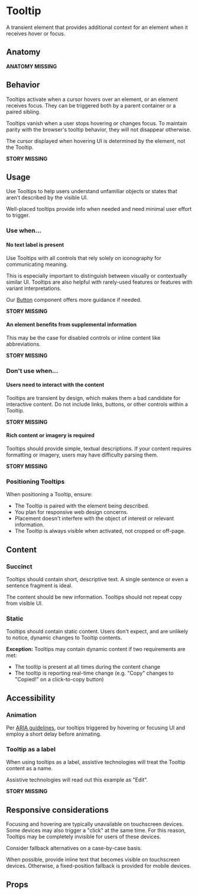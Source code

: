 
# Tooltip

A transient element that provides additional context for an element when it receives hover or focus.

## Anatomy

**ANATOMY MISSING**

## Behavior

Tooltips activate when a cursor hovers over an element, or an element receives focus. They can be triggered both by a parent container or a paired sibling.

Tooltips vanish when a user stops hovering or changes focus. To maintain parity with the browser's tooltip behavior, they will not disappear otherwise.

The cursor displayed when hovering UI is determined by the element, not the Tooltip.

**STORY MISSING**

## Usage

Use Tooltips to help users understand unfamiliar objects or states that aren’t described by the visible UI.

Well-placed tooltips provide info when needed and need minimal user effort to trigger.

### Use when...

#### No text label is present

Use Tooltips with all controls that rely solely on iconography for communicating meaning.

This is especially important to distinguish between visually or contextually similar UI. Tooltips are also helpful with rarely-used features or features with variant interpretations.

Our [Button](?path=/docs/components-button--primary#button) component offers more guidance if needed.

**STORY MISSING**

#### An element benefits from supplemental information

This may be the case for disabled controls or inline content like abbreviations.

**STORY MISSING**

### Don't use when...

#### Users need to interact with the content

Tooltips are transient by design, which makes them a bad candidate for interactive content. Do not include links, buttons, or other controls within a Tooltip.

**STORY MISSING**

#### Rich content or imagery is required

Tooltips should provide simple, textual descriptions. If your content requires formatting or imagery, users may have difficulty parsing them.

**STORY MISSING**

### Positioning Tooltips

When positioning a Tooltip, ensure:

- The Tooltip is paired with the element being described.
- You plan for responsive web design concerns.
- Placement doesn't interfere with the object of interest or relevant information.
- The Tooltip is always visible when activated, not cropped or off-page.

<Canvas>
  <Story id="components-tooltip--default" />
</Canvas>

## Content

### Succinct

Tooltips should contain short, descriptive text. A single sentence or even a sentence fragment is ideal.

The content should be new information. Tooltips should not repeat copy from visible UI.

### Static

Tooltips should contain static content. Users don't expect, and are unlikely to notice, dynamic changes to Tooltip contents.

**Exception:** Tooltips may contain dynamic content if two requirements are met:

- The tooltip is present at all times during the content change
- The tooltip is reporting real-time change (e.g. "Copy" changes to "Copied!" on a click-to-copy button)

## Accessibility

### Animation

Per [ARIA guidelines](https://www.w3.org/TR/wai-aria-1.1/#tooltip), our tooltips triggered by hovering or focusing UI and employ a short delay before animating.

### Tooltip as a label

When using tooltips as a label, assistive technologies will treat the Tooltip content as a name.

Assistive technologies will read out this example as "Edit".

**STORY MISSING**

## Responsive considerations

Focusing and hovering are typically unavailable on touchscreen devices. Some devices may also trigger a "click" at the same time. For this reason, Tooltips may be completely invisible for users of these devices.

Consider fallback alternatives on a case-by-case basis.

When possible, provide inline text that becomes visible on touchscreen devices. Otherwise, a fixed-position fallback is provided for mobile devices.

## Props

<ArgsTable />

<ThemeTable componentThemeReducer={theme} />
